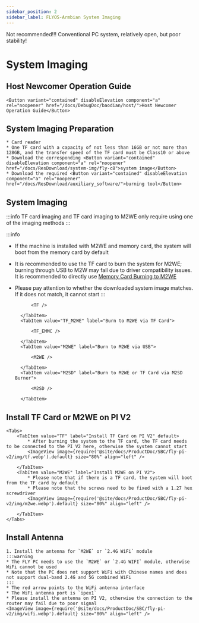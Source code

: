 ```yaml
---
sidebar_position: 2
sidebar_label: FLYOS-Armbian System Imaging
---
```


Not recommended!!! Conventional PC system, relatively open, but poor stability!





# System Imaging

## Host Newcomer Operation Guide

    <Button variant="contained" disableElevation component="a" rel="noopener" href="/docs/DebugDoc/baodian/host/">Host Newcomer Operation Guide</Button>

## System Imaging Preparation

    * Card reader
    * One TF card with a capacity of not less than 16GB or not more than 128GB, and the transfer speed of the TF card must be Class10 or above
    * Download the corresponding <Button variant="contained" disableElevation component="a" rel="noopener" href="/docs/ResDownload/system-img/fly-c8">system image</Button>
    * Download the required <Button variant="contained" disableElevation component="a" rel="noopener" href="/docs/ResDownload/auxiliary_software/">burning tool</Button>

## System Imaging

:::info
TF card imaging and TF card imaging to M2WE only require using one of the imaging methods
:::

:::info
* If the machine is installed with M2WE and memory card, the system will boot from the memory card by default
* It is recommended to use the TF card to burn the system for M2WE; burning through USB to M2W may fail due to driver compatibility issues. It is recommended to directly use [Memory Card Burning to M2WE](https://mellow-next.klipper.cn/docs/ProductDoc/SBC/fly-pi-v2/fly-os)
* Please pay attention to whether the downloaded system image matches. If it does not match, it cannot start
:::

    <Tabs>
        <TabItem value="TF" label="Burn to TF Card" default>
            
            <TF />
            
        </TabItem>
        <TabItem value="TF_M2WE" label="Burn to M2WE via TF Card">
            
            <TF_EMMC />

        </TabItem>
        <TabItem value="M2WE" label="Burn to M2WE via USB">
            
            <M2WE />

        </TabItem>
        <TabItem value="M2SD" label="Burn to M2WE or TF Card via M2SD Burner">
            
            <M2SD />

        </TabItem>
    </Tabs>



## Install TF Card or M2WE on PI V2

    <Tabs>
        <TabItem value="TF" label="Install TF Card on PI V2" default>
            * After burning the system to the TF card, the TF card needs to be connected to the PI V2 here, otherwise the system cannot start
            <ImageView image={require('@site/docs/ProductDoc/SBC/fly-pi-v2/img/tf.webp').default} size="80%" align="left" />  

        </TabItem>
        <TabItem value="M2WE" label="Install M2WE on PI V2">
            * Please note that if there is a TF card, the system will boot from the TF card by default
            * Please note that the screws need to be fixed with a 1.27 hex screwdriver
            <ImageView image={require('@site/docs/ProductDoc/SBC/fly-pi-v2/img/m2we.webp').default} size="80%" align="left" />  

        </TabItem>
    </Tabs>

## Install Antenna

    1. Install the antenna for `M2WE` or `2.4G WiFi` module
    :::warning
    * The FLY PC needs to use the `M2WE` or `2.4G WIFI` module, otherwise WiFi cannot be used
    * Note that the PC does not support WiFi with Chinese names and does not support dual-band 2.4G and 5G combined WiFi
    :::
    * The red arrow points to the WiFi antenna interface
    * The WiFi antenna port is `ipex1`
    * Please install the antenna on PI V2, otherwise the connection to the router may fail due to poor signal
    <ImageView image={require('@site/docs/ProductDoc/SBC/fly-pi-v2/img/wifi.webp').default} size="80%" align="left" />
